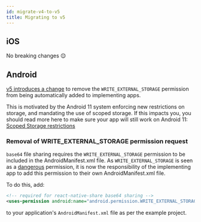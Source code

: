 ```yaml
---
id: migrate-v4-to-v5
title: Migrating to v5
---
```


## iOS

No breaking changes :relieved:

## Android

[v5 introduces a change](https://github.com/react-native-community/react-native-share/issues/936) to remove the `WRITE_EXTERNAL_STORAGE` permission from being automatically added to implementing apps.

This is motivated by the Android 11 system enforcing new restrictions on storage, and mandating the use of scoped storage. If this impacts you, you should read more here to make sure your app will still work on Android 11: [Scoped Storage restrictions](https://developer.android.com/about/versions/11/privacy/storage)

### Removal of WRITE_EXTERNAL_STORAGE permission request

`base64` file sharing requires the `WRITE_EXTERNAL_STORAGE` permission to be included in the AndroidManifest.xml file. As `WRITE_EXTERNAL_STORAGE` is seen as a [dangerous](https://developer.android.com/reference/android/Manifest.permission#WRITE_EXTERNAL_STORAGE) permission, it is now the responsibility of the implementing app to add this permission to their own AndroidManifest.xml file.

To do this, add:

```xml
<!-- required for react-native-share base64 sharing -->
<uses-permission android:name="android.permission.WRITE_EXTERNAL_STORAGE" />
```

to your application's `AndroidManifest.xml` file as per the example project.
